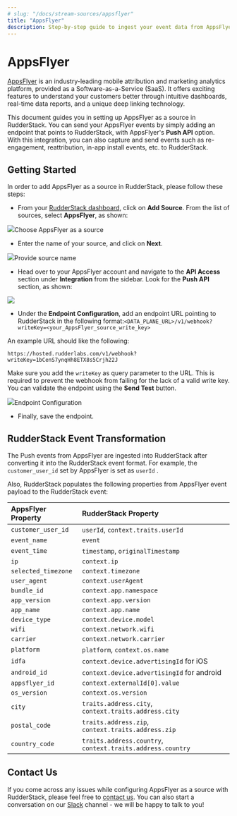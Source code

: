 ```yaml
---
# slug: "/docs/stream-sources/appsflyer"
title: "AppsFlyer"
description: Step-by-step guide to ingest your event data from AppsFlyer into RudderStack.
---
```


# AppsFlyer

[AppsFlyer](https://www.appsflyer.com/) is an industry-leading mobile attribution and marketing analytics platform, provided as a Software-as-a-Service \(SaaS\). It offers exciting features to understand your customers better through intuitive dashboards, real-time data reports, and a unique deep linking technology.

This document guides you in setting up AppsFlyer as a source in RudderStack. You can send your AppsFlyer events by simply adding an endpoint that points to RudderStack, with AppsFlyer's **Push API** option. With this integration, you can also capture and send events such as re-engagement, reattribution, in-app install events, etc. to RudderStack.

## Getting Started

In order to add AppsFlyer as a source in RudderStack, please follow these steps:

- From your [RudderStack dashboard](https://app.rudderstack.com/), click on **Add Source**. From the list of sources, select **AppsFlyer**, as shown:

<img src="../../images/assets/AF_choose_src.png" /><span class="imageTitle">Choose AppsFlyer as a source</span>

- Enter the name of your source, and click on **Next**.

<img src="../../images/assets/AF_src_name.png" /><span class="imageTitle">Provide source name</span>

- Head over to your AppsFlyer account and navigate to the **API Access** section under **Integration** from the sidebar. Look for the **Push API** section, as shown:

<img src="../../images/assets/AF_Dashboard.png" />

- Under the **Endpoint Configuration**, add an endpoint URL pointing to RudderStack in the following format:`<DATA_PLANE_URL>/v1/webhook?writeKey=<your_AppsFlyer_source_write_key>`

An example URL should like the following:

```http
https://hosted.rudderlabs.com/v1/webhook?writeKey=1bCenS7ynqHh8ETX8s5Crjh22J
```

<div class="warningBlock">
Make sure you add the <code class="inline-code">writeKey</code> as query parameter to the URL. This is required to prevent the webhook from failing for the lack of a valid write key.

</div>

<div class="infoBlock">
You can validate the endpoint using the <strong>Send Test</strong> button.

</div>

<img src="../../images/assets/AF_src_sendtest.png" /><span class="imageTitle">Endpoint Configuration</span>

- Finally, save the endpoint.

## RudderStack Event Transformation

The Push events from AppsFlyer are ingested into RudderStack after converting it into the RudderStack event format. For example, the `customer_user_id` set by AppsFlyer is set as `userId` .

Also, RudderStack populates the following properties from AppsFlyer event payload to the RudderStack event:

| AppsFlyer Property  | RudderStack Property                                       |
| :------------------ | :--------------------------------------------------------- |
| `customer_user_id`  | `userId`, `context.traits.userId`                          |
| `event_name`        | `event`                                                    |
| `event_time`        | `timestamp`, `originalTimestamp`                           |
| `ip`                | `context.ip`                                               |
| `selected_timezone` | `context.timezone`                                         |
| `user_agent`        | `context.userAgent`                                        |
| `bundle_id`         | `context.app.namespace`                                    |
| `app_version`       | `context.app.version`                                      |
| `app_name`          | `context.app.name`                                         |
| `device_type`       | `context.device.model`                                     |
| `wifi`              | `context.network.wifi`                                     |
| `carrier`           | `context.network.carrier`                                  |
| `platform`          | `platform`, `context.os.name`                              |
| `idfa`              | `context.device.advertisingId` for iOS                     |
| `android_id`        | `context.device.advertisingId` for android                 |
| `appsflyer_id`      | `context.externalId[0].value`                              |
| `os_version`        | `context.os.version`                                       |
| `city`              | `traits.address.city`, `context.traits.address.city`       |
| `postal_code`       | `traits.address.zip`, `context.traits.address.zip`         |
| `country_code`      | `traits.address.country`, `context.traits.address.country` |

## Contact Us

If you come across any issues while configuring AppsFlyer as a source with RudderStack, please feel free to [contact us](mailto:%20docs@rudderstack.com). You can also start a conversation on our [Slack](https://rudderstack.com/join-rudderstack-slack-community) channel - we will be happy to talk to you!

